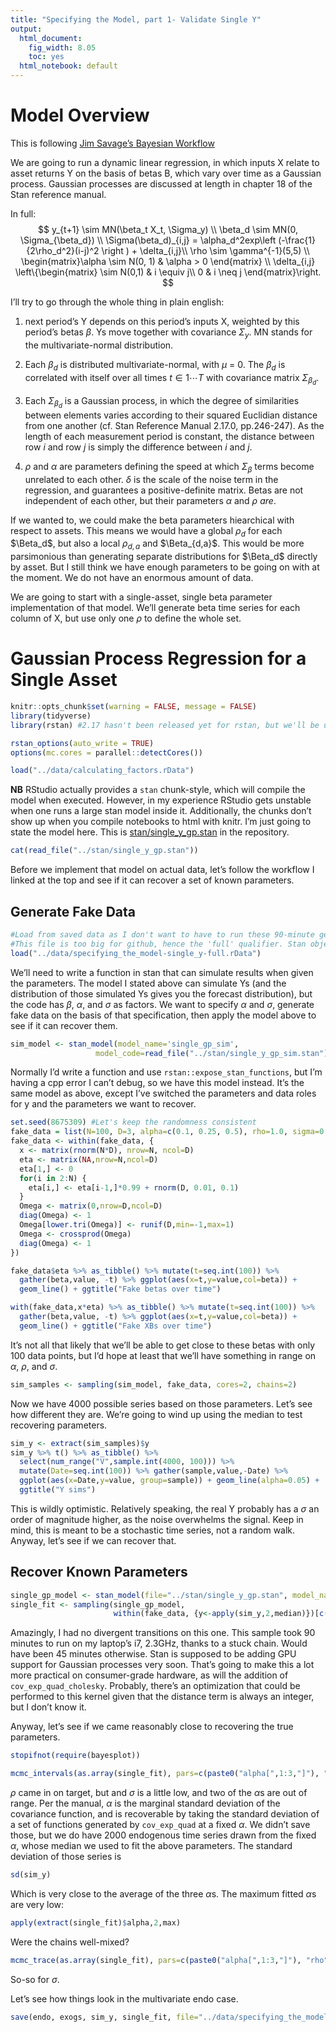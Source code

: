 ```yaml
---
title: "Specifying the Model, part 1- Validate Single Y"
output:
  html_document: 
    fig_width: 8.05
    toc: yes
  html_notebook: default
---
```


# Model Overview

This is following [Jim Savage's Bayesian Workflow](http://nbviewer.jupyter.org/github/QuantEcon/QuantEcon.notebooks/blob/master/IntroToStan_basics_workflow.ipynb)

We are going to run a dynamic linear regression, in which inputs X relate to asset returns Y on the basis of betas B, which vary over time as a Gaussian process. Gaussian processes are discussed at length in chapter 18 of the Stan reference manual.

In full:
$$
  y_{t+1} \sim MN(\beta_t X_t, \Sigma_y) \\
  \beta_d \sim MN(0, \Sigma_{\beta_d}) \\
  \Sigma(\beta_d)_{i,j} = \alpha_d^2exp\left (-\frac{1}{2\rho_d^2}(i-j)^2 \right ) + \delta_{i,j}\\
  \rho \sim \gamma^{-1}(5,5) \\
  \begin{matrix}\alpha \sim N(0, 1) & \alpha > 0 \end{matrix} \\
  \delta_{i,j} \left\{\begin{matrix}
 \sim N(0,1) & i \equiv j\\
 0 & i \neq j
\end{matrix}\right.
$$

I'll try to go through the whole thing in plain english:

1) next period's Y depends on this period's inputs X, weighted by this period's betas $\beta$. Ys move together with covariance $\Sigma_y$. MN stands for the multivariate-normal distribution.

2) Each $\beta_d$ is distributed multivariate-normal, with $\mu$ = 0. The $\beta_d$ is correlated with itself over all times $t \in {1 \dotsi T}$ with covariance matrix $\Sigma_{\beta_d}$.

3) Each $\Sigma_{\beta_d}$ is a Gaussian process, in which the degree of similarities between elements varies according to their squared Euclidian distance from one another (cf. Stan Reference Manual 2.17.0, pp.246-247). As the length of each measurement period is constant, the distance between row $i$ and row $j$ is simply the difference between $i$ and $j$.

4) $\rho$ and $\alpha$ are parameters defining the speed at which $\Sigma_{\beta}$ terms become unrelated to each other. $\delta$ is the scale of the noise term in the regression, and guarantees a positive-definite matrix. Betas are not independent of each other, but their parameters $\alpha$ and $\rho$ *are*. 

If we wanted to, we could make the beta parameters hiearchical with respect to assets. This means we would have a global $\rho_d$ for each $\Beta_d$, but also a local $\rho_{d,a}$ and $\Beta_{d,a}$. This would be more parsimonious than generating separate distributions for $\Beta_d$ directly by asset. But I still think we have enough parameters to be going on with at the moment. We do not have an enormous amount of data.

We are going to start with a single-asset, single beta parameter implementation of that model. We'll generate beta time series for each column of X, but use only one $\rho$ to define the whole set.

# Gaussian Process Regression for a Single Asset

```r
knitr::opts_chunk$set(warning = FALSE, message = FALSE)
library(tidyverse)
library(rstan) #2.17 hasn't been released yet for rstan, but we'll be using cmdstan 2.17.

rstan_options(auto_write = TRUE)
options(mc.cores = parallel::detectCores())

load("../data/calculating_factors.rData")
```

**NB** RStudio actually provides a `stan` chunk-style, which will compile the model when executed. However, in my experience RStudio gets unstable when one runs a large stan model inside it. Additionally, the chunks don't show up when you compile notebooks to html with knitr. I'm just going to state the model here. This is [stan/single_y_gp.stan](https://github.com/billWalker/gp_regression/blob/master/stan/single_y_gp.stan) in the repository.
```r
cat(read_file("../stan/single_y_gp.stan"))
```

Before we implement that model on actual data, let's follow the workflow I linked at the top and see if it can recover a set of known parameters.

## Generate Fake Data

```r
#Load from saved data as I don't want to have to run these 90-minute generative processes every time I call knitr to html.
#This file is too big for github, hence the 'full' qualifier. Stan objects are big.
load("../data/specifying_the_model-single_y-full.rData")
```

We'll need to write a function in stan that can simulate results when given the parameters. The model I stated above can simulate Ys (and the distribution of those simulated Ys gives you the forecast distribution), but the code has $\beta$, $\alpha$, and $\sigma$ as factors. We want to specify $\alpha$ and $\sigma$, generate fake data on the basis of that specification, then apply the model above to see if it can recover them.

```r
sim_model <- stan_model(model_name='single_gp_sim',
                   model_code=read_file("../stan/single_y_gp_sim.stan"))
```

Normally I'd write a function and use `rstan::expose_stan_functions`, but I'm having a cpp error I can't debug, so we have this model instead. It's the same model as above, except I've switched the parameters and data roles for y and the parameters we want to recover.

```r
set.seed(8675309) #Let's keep the randomness consistent
fake_data = list(N=100, D=3, alpha=c(0.1, 0.25, 0.5), rho=1.0, sigma=0.05)
fake_data <- within(fake_data, {
  x <- matrix(rnorm(N*D), nrow=N, ncol=D)
  eta <- matrix(NA,nrow=N,ncol=D)
  eta[1,] <- 0
  for(i in 2:N) {
    eta[i,] <- eta[i-1,]*0.99 + rnorm(D, 0.01, 0.1)
  }
  Omega <- matrix(0,nrow=D,ncol=D)
  diag(Omega) <- 1
  Omega[lower.tri(Omega)] <- runif(D,min=-1,max=1)
  Omega <- crossprod(Omega)
  diag(Omega) <- 1
})
```

```r
fake_data$eta %>% as_tibble() %>% mutate(t=seq.int(100)) %>% 
  gather(beta,value, -t) %>% ggplot(aes(x=t,y=value,col=beta)) +
  geom_line() + ggtitle("Fake betas over time")
```
```r
with(fake_data,x*eta) %>% as_tibble() %>% mutate(t=seq.int(100)) %>% 
  gather(beta,value, -t) %>% ggplot(aes(x=t,y=value,col=beta)) +
  geom_line() + ggtitle("Fake XBs over time")
```

It's not all that likely that we'll be able to get close to these betas with only 100 data points, but I'd hope at least that we'll have something in range on $\alpha$, $\rho$, and $\sigma$.
```r
sim_samples <- sampling(sim_model, fake_data, cores=2, chains=2)
```
Now we have 4000 possible series based on those parameters. Let's see how different they are. We're going to wind up using the median to test recovering parameters.
```r
sim_y <- extract(sim_samples)$y
sim_y %>% t() %>% as_tibble() %>%
  select(num_range("V",sample.int(4000, 100))) %>%
  mutate(Date=seq.int(100)) %>% gather(sample,value,-Date) %>%
  ggplot(aes(x=Date,y=value, group=sample)) + geom_line(alpha=0.05) + 
  ggtitle("Y sims")
```

This is wildly optimistic. Relatively speaking, the real Y probably has a $\sigma$ an order of magnitude higher, as the noise overwhelms the signal. Keep in mind, this is meant to be a stochastic time series, not a random walk. Anyway, let's see if we can recover that.

## Recover Known Parameters

```r
single_gp_model <- stan_model(file="../stan/single_y_gp.stan", model_name='single_y_gp')
single_fit <- sampling(single_gp_model, 
                       within(fake_data, {y<-apply(sim_y,2,median)})[c("N","D","x","y")])
```

Amazingly, I had no divergent transitions on this one. This sample took 90 minutes to run on my laptop's i7, 2.3GHz, thanks to a stuck chain. Would have been 45 minutes otherwise. Stan is supposed to be adding GPU support for Gaussian processes very soon. That's going to make this a lot more practical on consumer-grade hardware, as will the addition of `cov_exp_quad_cholesky`. Probably, there's an optimization that could be performed to this kernel given that the distance term is always an integer, but I don't know it.

Anyway, let's see if we came reasonably close to recovering the true parameters.

```r
stopifnot(require(bayesplot))

mcmc_intervals(as.array(single_fit), pars=c(paste0("alpha[",1:3,"]"), "rho", "sigma"))
```

$\rho$ came in on target, but and $\sigma$ is a little low, and two of the $\alpha$s are out of range. Per the manual, $\alpha$ is the marginal standard deviation of the covariance function, and is recoverable by taking the standard deviation of a set of functions generated by `cov_exp_quad` at a fixed $\alpha$. We didn't save those, but we do have 2000 endogenous time series drawn from the fixed $\alpha$, whose median we used to fit the above parameters. The standard deviation of those series is
```r
sd(sim_y)
```

Which is very close to the average of the three $\alpha$s. The maximum fitted $\alpha$s are very low:
```r
apply(extract(single_fit)$alpha,2,max)
```

Were the chains well-mixed?
```r
mcmc_trace(as.array(single_fit), pars=c(paste0("alpha[",1:3,"]"), "rho", "sigma"))
```
So-so for $\sigma$.

Let's see how things look in the multivariate endo case.

```r
save(endo, exogs, sim_y, single_fit, file="../data/specifying_the_model-single_y.rData")
```

